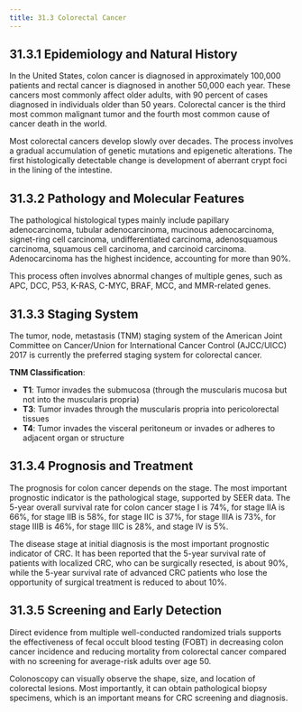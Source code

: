 ```yaml
---
title: 31.3 Colorectal Cancer
---
```





## 31.3.1 Epidemiology and Natural History

In the United States, colon cancer is diagnosed in approximately 100,000 patients and rectal cancer is diagnosed in another 50,000 each year. These cancers most commonly affect older adults, with 90 percent of cases diagnosed in individuals older than 50 years. Colorectal cancer is the third most common malignant tumor and the fourth most common cause of cancer death in the world.

Most colorectal cancers develop slowly over decades. The process involves a gradual accumulation of genetic mutations and epigenetic alterations. The first histologically detectable change is development of aberrant crypt foci in the lining of the intestine.

## 31.3.2 Pathology and Molecular Features

The pathological histological types mainly include papillary adenocarcinoma, tubular adenocarcinoma, mucinous adenocarcinoma, signet-ring cell carcinoma, undifferentiated carcinoma, adenosquamous carcinoma, squamous cell carcinoma, and carcinoid carcinoma. Adenocarcinoma has the highest incidence, accounting for more than 90%.

This process often involves abnormal changes of multiple genes, such as APC, DCC, P53, K-RAS, C-MYC, BRAF, MCC, and MMR-related genes.

## 31.3.3 Staging System

The tumor, node, metastasis (TNM) staging system of the American Joint Committee on Cancer/Union for International Cancer Control (AJCC/UICC) 2017 is currently the preferred staging system for colorectal cancer.

**TNM Classification**:
- **T1**: Tumor invades the submucosa (through the muscularis mucosa but not into the muscularis propria)
- **T3**: Tumor invades through the muscularis propria into pericolorectal tissues
- **T4**: Tumor invades the visceral peritoneum or invades or adheres to adjacent organ or structure

## 31.3.4 Prognosis and Treatment

The prognosis for colon cancer depends on the stage. The most important prognostic indicator is the pathological stage, supported by SEER data. The 5-year overall survival rate for colon cancer stage I is 74%, for stage IIA is 66%, for stage IIB is 58%, for stage IIC is 37%, for stage IIIA is 73%, for stage IIIB is 46%, for stage IIIC is 28%, and stage IV is 5%.

The disease stage at initial diagnosis is the most important prognostic indicator of CRC. It has been reported that the 5-year survival rate of patients with localized CRC, who can be surgically resected, is about 90%, while the 5-year survival rate of advanced CRC patients who lose the opportunity of surgical treatment is reduced to about 10%.

## 31.3.5 Screening and Early Detection

Direct evidence from multiple well-conducted randomized trials supports the effectiveness of fecal occult blood testing (FOBT) in decreasing colon cancer incidence and reducing mortality from colorectal cancer compared with no screening for average-risk adults over age 50.

Colonoscopy can visually observe the shape, size, and location of colorectal lesions. Most importantly, it can obtain pathological biopsy specimens, which is an important means for CRC screening and diagnosis.
